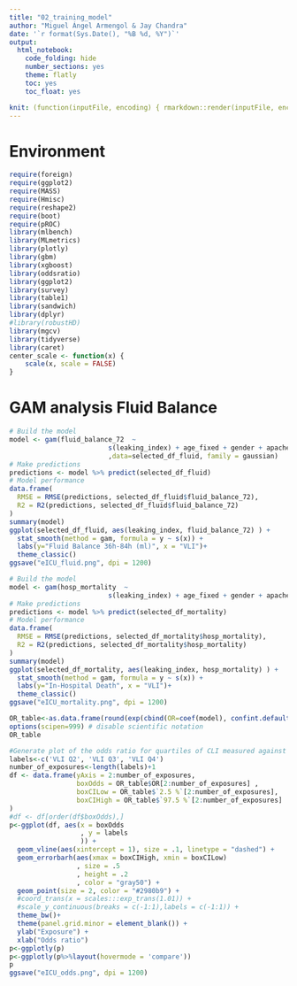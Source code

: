 ```yaml
---
title: "02_training_model"
author: "Miguel Ángel Armengol & Jay Chandra"
date: '`r format(Sys.Date(), "%B %d, %Y")`'
output:
  html_notebook:
    code_folding: hide
    number_sections: yes
    theme: flatly
    toc: yes
    toc_float: yes

knit: (function(inputFile, encoding) { rmarkdown::render(inputFile, encoding = encoding, output_file = paste0(substr(inputFile,1,nchar(inputFile)-4)," ",Sys.Date(),'.html')) })
---
```



# Environment

```r
require(foreign)
require(ggplot2)
require(MASS)
require(Hmisc)
require(reshape2)
require(boot)
require(pROC)
library(mlbench)
library(MLmetrics)
library(plotly)
library(gbm)
library(xgboost)
library(oddsratio)
library(ggplot2)
library(survey)
library(table1)
library(sandwich)
library(dplyr)
#library(robustHD)
library(mgcv)
library(tidyverse)
library(caret)
center_scale <- function(x) {
    scale(x, scale = FALSE)
}
```

# GAM analysis Fluid Balance

```r
# Build the model
model <- gam(fluid_balance_72  ~
                         s(leaking_index) + age_fixed + gender + apache_iv + final_charlson_score
                         ,data=selected_df_fluid, family = gaussian) 
# Make predictions
predictions <- model %>% predict(selected_df_fluid)
# Model performance
data.frame(
  RMSE = RMSE(predictions, selected_df_fluid$fluid_balance_72),
  R2 = R2(predictions, selected_df_fluid$fluid_balance_72)
)
summary(model)
ggplot(selected_df_fluid, aes(leaking_index, fluid_balance_72) ) +
  stat_smooth(method = gam, formula = y ~ s(x)) +
  labs(y="Fluid Balance 36h-84h (ml)", x = "VLI")+
  theme_classic()
ggsave("eICU_fluid.png", dpi = 1200)
```

```r
# Build the model
model <- gam(hosp_mortality  ~
                         s(leaking_index) + age_fixed + gender + apache_iv + final_charlson_score,data=selected_df_mortality, family = binomial)
# Make predictions
predictions <- model %>% predict(selected_df_mortality)
# Model performance
data.frame(
  RMSE = RMSE(predictions, selected_df_mortality$hosp_mortality),
  R2 = R2(predictions, selected_df_mortality$hosp_mortality)
)
summary(model)
ggplot(selected_df_mortality, aes(leaking_index, hosp_mortality) ) +
  stat_smooth(method = gam, formula = y ~ s(x)) + 
  labs(y="In-Hospital Death", x = "VLI")+
  theme_classic()
ggsave("eICU_mortality.png", dpi = 1200)
```


```r
OR_table<-as.data.frame(round(exp(cbind(OR=coef(model), confint.default(model))),2))
options(scipen=999) # disable scientific notation
OR_table

#Generate plot of the odds ratio for quartiles of CLI measured against mortality
labels<-c('VLI Q2', 'VLI Q3', 'VLI Q4')
number_of_exposures<-length(labels)+1
df <- data.frame(yAxis = 2:number_of_exposures,
                 boxOdds = OR_table$OR[2:number_of_exposures] ,
                 boxCILow = OR_table$`2.5 %`[2:number_of_exposures],  
                 boxCIHigh = OR_table$`97.5 %`[2:number_of_exposures]
)
#df <- df[order(df$boxOdds),]
p<-ggplot(df, aes(x = boxOdds
                  , y = labels
                  )) + 
  geom_vline(aes(xintercept = 1), size = .1, linetype = "dashed") + 
  geom_errorbarh(aes(xmax = boxCIHigh, xmin = boxCILow)
                 , size = .5
                 , height = .2
                 , color = "gray50") +
  geom_point(size = 2, color = "#2980b9") +
  #coord_trans(x = scales:::exp_trans(1.01)) +
  #scale_y_continuous(breaks = c(-1:1),labels = c(-1:1)) +
  theme_bw()+
  theme(panel.grid.minor = element_blank()) +
  ylab("Exposure") +
  xlab("Odds ratio")
p<-ggplotly(p)
p<-ggplotly(p%>%layout(hovermode = 'compare'))
p
ggsave("eICU_odds.png", dpi = 1200)
```

